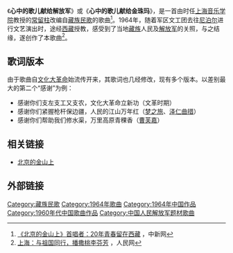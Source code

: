 《'''心中的歌儿献给解放军'''》或《'''心中的歌儿献给金珠玛'''》，是一首由时任[[上海音乐学院|上海音乐学院]]教授的[[常留柱|常留柱]]改编自[[藏族|藏族]][[民歌|民歌]]的歌曲<ref>[http://www.chinanews.com/cul/news/2009/09-21/1876831.shtml 《北京的金山上》首唱者：20年青春留在西藏] {{Wayback|url=http://www.chinanews.com/cul/news/2009/09-21/1876831.shtml |date=20160305085929 }}，中新网</ref>。1964年，随着军区文工团去往[[尼泊尔|尼泊尔]]进行文艺演出时，途经[[西藏|西藏]]授教，感受到了当地[[藏族|藏族]]人民及[[解放军|解放军]]的关照，与之结缘，遂创作了本歌曲<ref>[http://unn.people.com.cn/GB/10023264.html 上海：与祖国同行，播撒桃李芬芳] {{Wayback|url=http://unn.people.com.cn/GB/10023264.html |date=20160304113126 }}，人民网</ref>。

==歌词版本==
由于歌曲自[[文化大革命|文化大革命]]始流传开来，其歌词也几经修改，现有多个版本。以差别最大的第二个“感谢”为例：
* 感谢你们支左支工又支农，文化大革命立新功（文革时期）
* 感谢你们紧握枪杆保边疆，人民的江山万年红（[[梦之旅|梦之旅]]、[[泽仁曲措|泽仁曲措]]）
* 感谢你们帮助我们修水渠，万里高原青稞香（[[曹芙嘉|曹芙嘉]]）

==相关链接==
* [[北京的金山上|北京的金山上]]

==外部链接==
{{reflist}}

[[Category:藏族民歌|Category:藏族民歌]]
[[Category:1964年歌曲|Category:1964年歌曲]]
[[Category:1964年中国作品|Category:1964年中国作品]]
[[Category:1960年代中国歌曲作品|Category:1960年代中国歌曲作品]]
[[Category:中国人民解放军题材歌曲|Category:中国人民解放军题材歌曲]]